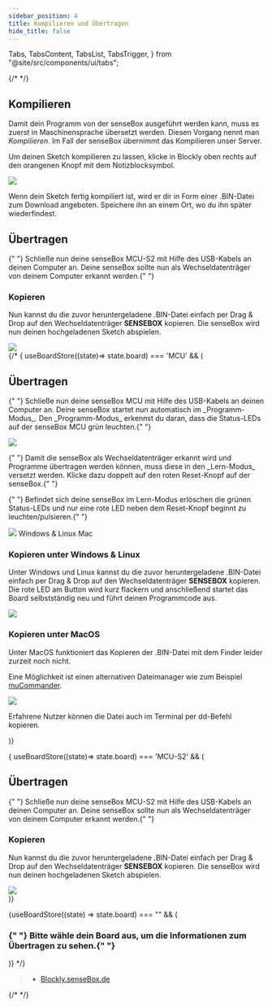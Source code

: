```yaml
---
sidebar_position: 4
title: Kompilieren und Übertragen
hide_title: false
---
```


  Tabs,
  TabsContent,
  TabsList,
  TabsTrigger,
} from "@site/src/components/ui/tabs";

{/* <Layout title="Kompilieren und Übertragen"> */}


## Kompilieren

Damit dein Programm von der senseBox ausgeführt werden kann, muss es zuerst in Maschinensprache übersetzt werden. Diesen Vorgang nennt man _Kompilieren_. Im Fall der senseBox übernimmt das Kompilieren unser Server.

Um deinen Sketch kompilieren zu lassen, klicke in Blockly oben rechts auf den orangenen Knopf mit dem Notizblocksymbol.

![](/img/blockly-bilder/kompilieren/kompilieren.png)

Wenn dein Sketch fertig kompiliert ist, wird er dir in Form einer .BIN-Datei zum Download angeboten. Speichere ihn an einem Ort, wo du ihn später wiederfindest.

<div>
  <h2> Übertragen </h2>
  <p>
    {" "}
    Schließe nun deine senseBox MCU-S2 mit Hilfe des USB-Kabels an deinen Computer
    an. Deine senseBox sollte nun als Wechseldatenträger von deinem Computer erkannt
    werden.{" "}
  </p>
  <h3> Kopieren </h3>
  <p>
    Nun kannst du die zuvor heruntergeladene .BIN-Datei einfach per Drag & Drop
    auf den Wechseldatenträger <b>SENSEBOX</b> kopieren. Die senseBox wird nun
    deinen hochgeladenen Sketch abspielen.
  </p>
  <img src="/img/blockly-bilder/kompilieren/copy_to_mcu.gif" />
</div>
{/* 
{ useBoardStore((state)=> state.board) === 'MCU' && (

<div>
<h2> Übertragen </h2>
<p>
  {" "}
  Schließe nun deine senseBox MCU mit Hilfe des USB-Kabels an deinen Computer an.
  Deine senseBox startet nun automatisch im _Programm-Modus_. Den _Programm-Modus_
  erkennst du daran, dass die Status-LEDs auf der senseBox MCU grün leuchten.{" "}
</p>
<img src="/img/blockly-bilder/kompilieren/Programm.png" />
<p>
  {" "}
  Damit die senseBox als Wechseldatenträger erkannt wird und Programme übertragen
  werden können, muss diese in den _Lern-Modus_ versetzt werden. Klicke dazu doppelt
  auf den roten Reset-Knopf auf der senseBox.{" "}
</p>
<p>
  {" "}
  Befindet sich deine senseBox im Lern-Modus erlöschen die grünen Status-LEDs und
  nur eine rote LED neben dem Reset-Knopf beginnt zu leuchten/pulsieren.{" "}
</p>
<img src="/img/blockly-bilder/kompilieren/Lern.png" />
<Tabs defaultValue="windows">
  <TabsList>
    <TabsTrigger value="windows">Windows & Linux</TabsTrigger>
    <TabsTrigger value="mac">Mac</TabsTrigger>
  </TabsList>
  <TabsContent value="windows">
    <h3> Kopieren unter Windows & Linux </h3>
    <p> Unter Windows und Linux kannst du die zuvor heruntergeladene .BIN-Datei einfach per Drag & Drop auf den Wechseldatenträger <b>SENSEBOX</b> kopieren. Die rote LED am Button wird kurz flackern und anschließend startet das Board selbstständig neu und führt deinen Programmcode aus. </p>
    <img src="/img/blockly-bilder/kompilieren/copy_to_mcu.gif"/>
  </TabsContent>
  <TabsContent value="mac">
    <h3> Kopieren unter MacOS </h3>
    <p> Unter MacOS funktioniert das Kopieren der .BIN-Datei mit dem Finder leider zurzeit noch nicht. </p>
    <p> Eine Möglichkeit ist einen alternativen Dateimanager wie zum Beispiel <a href="http://www.mucommander.com/">muCommander</a>. </p>
    <img src="/img/blockly-bilder/kompilieren/copy-to-mcu-mac.gif"/>
    <p> Erfahrene Nutzer können die Datei auch im Terminal per dd-Befehl kopieren. </p>
  </TabsContent>
</Tabs>

</div>
)}

{ useBoardStore((state)=> state.board) === 'MCU-S2' && (

<div>
  <h2> Übertragen </h2>
  <p>
    {" "}
    Schließe nun deine senseBox MCU-S2 mit Hilfe des USB-Kabels an deinen Computer
    an. Deine senseBox sollte nun als Wechseldatenträger von deinem Computer erkannt
    werden.{" "}
  </p>
  <h3> Kopieren </h3>
  <p>
    Nun kannst du die zuvor heruntergeladene .BIN-Datei einfach per Drag & Drop
    auf den Wechseldatenträger <b>SENSEBOX</b> kopieren. Die senseBox wird nun
    deinen hochgeladenen Sketch abspielen.
  </p>
  <img src="/img/blockly-bilder/kompilieren/copy_to_mcu.gif" />
</div>
)}

{useBoardStore((state) => state.board) === "" && (

<div className="flex justify-center items-baseline">
  <h3 className="text-center m-5">
    {" "}
    Bitte wähle dein Board aus, um die Informationen zum Übertragen zu sehen.{" "}
  </h3>
  <BoardDropdown />
</div>
)} */}

> - [Blockly.senseBox.de](https://blockly.sensebox.de/)

{/* </Layout> */}
